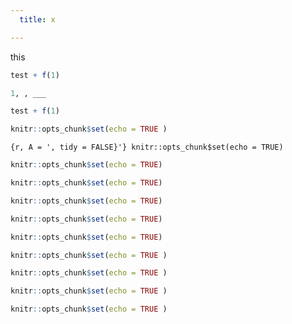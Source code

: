 ```yaml
---
  title: x

---
```

  this

```r
test + f(1)
```


```r
1, , ___ 
```

```r
test + f(1)
```

```r
knitr::opts_chunk$set(echo = TRUE ) 
```

```{r, A = ', tidy = FALSE}'}
knitr::opts_chunk$set(echo = TRUE)
```

```r
knitr::opts_chunk$set(echo = TRUE)
```

```r
knitr::opts_chunk$set(echo = TRUE)
```


```r
knitr::opts_chunk$set(echo = TRUE)
```

```r
knitr::opts_chunk$set(echo = TRUE)
```

```r
knitr::opts_chunk$set(echo = TRUE)
```


```r
knitr::opts_chunk$set(echo = TRUE )
```

```r
knitr::opts_chunk$set(echo = TRUE )
```

```r
knitr::opts_chunk$set(echo = TRUE )
```

```r
knitr::opts_chunk$set(echo = TRUE )
```
